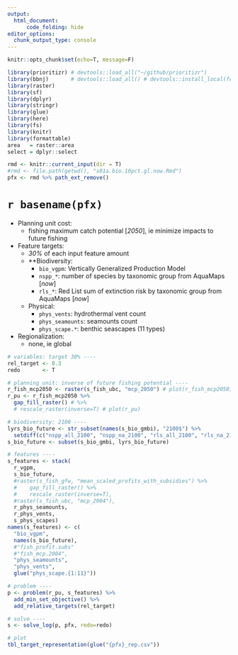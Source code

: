 ```yaml
---
output: 
  html_document:
      code_folding: hide
editor_options: 
  chunk_output_type: console
---
```


```r
knitr::opts_chunk$set(echo=T, message=F)
```

```r
library(prioritizr) # devtools::load_all("~/github/prioritizr")
library(bbnj)       # devtools::load_all() # devtools::install_local(force=T)
library(raster)
library(sf)
library(dplyr)
library(stringr)
library(glue)
library(here)
library(fs)
library(knitr)
library(formattable)
area   = raster::area
select = dplyr::select

rmd <- knitr::current_input(dir = T)
#rmd <- file.path(getwd(), "s01a.bio.10pct.gl.now.Rmd")
pfx <- rmd %>% path_ext_remove()
```

# `r basename(pfx)`

- Planning unit cost:
    - fishing maximum catch potential [_2050_], ie minimize impacts to future fishing

- Feature targets:
    - _30%_ of each input feature amount
    - **Biodiversity:
        - `bio_vgpm`: Vertically Generalized Production Model
        - `nspp_*`: number of species by taxonomic group from AquaMaps [_now_]
        - `rls_*`: Red List sum of extinction risk by taxonomic group from AquaMaps [_now_]
    - Physical:
        - `phys_vents`: hydrothermal vent count
        - `phys_seamounts`: seamounts count
        - `phys_scape.*`: benthic seascapes (11 types)
  
- Regionalization:
    - none, ie global

```r
# variables: target 30% ----
rel_target <- 0.3
redo       <- T

# planning unit: inverse of future fishing potential ----
r_fish_mcp2050 <- raster(s_fish_ubc, "mcp_2050") # plot(r_fish_mcp2050)
r_pu <- r_fish_mcp2050 %>%
  gap_fill_raster() # %>%
  # rescale_raster(inverse=T) # plot(r_pu)

# biodiversity: 2100 ----
lyrs_bio_future <- str_subset(names(s_bio_gmbi), "2100$") %>% 
  setdiff(c("nspp_all_2100", "nspp_na_2100", "rls_all_2100", "rls_na_2100"))
s_bio_future <- subset(s_bio_gmbi, lyrs_bio_future)

# features ----
s_features <- stack(
  r_vgpm,
  s_bio_future,
  #raster(s_fish_gfw, "mean_scaled_profits_with_subsidies") %>%
  #    gap_fill_raster() %>%
  #    rescale_raster(inverse=T),
  #raster(s_fish_ubc, "mcp_2004"),
  r_phys_seamounts,
  r_phys_vents,
  s_phys_scapes)
names(s_features) <- c(
  "bio_vgpm",
  names(s_bio_future),
  #"fish_profit.subs"
  #"fish_mcp.2004",
  "phys_seamounts",
  "phys_vents",
  glue("phys_scape.{1:11}"))

# problem ----
p <- problem(r_pu, s_features) %>%
  add_min_set_objective() %>% 
  add_relative_targets(rel_target)

# solve ----
s <- solve_log(p, pfx, redo=redo)

# plot 
tbl_target_representation(glue("{pfx}_rep.csv"))
```


